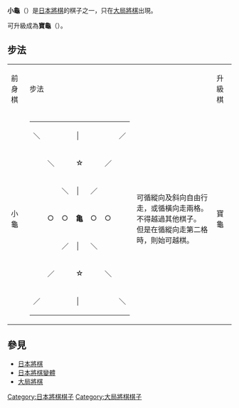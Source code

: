 {{Unreferenced|time=2007-09-01}}
{{japanese|japanese=小亀|kana=しょうき|romaji=Shōki}}

'''小龜'''（{{lang|ja|しょうき，小亀}}）是[[日本將棋|日本將棋]]的棋子之一，只在[[大局將棋|大局將棋]]出現。

可升級成為'''寶龜'''（{{lang|ja|ほうき，宝亀}}）。

== 步法 ==
{| border="1" cellspacing="0" cellpadding="3"
|----- bgcolor="#dddddd"
| 前身棋 || colspan="2" | 步法 || 升級棋 || colspan="2" | 步法
|-----
| 小龜 ||
{| border="1" cellspacing="0" cellpadding="3"
|-----
| ＼ || 　 || 　 || │ || 　 || 　 || ／
|-----
| 　 || ＼ || 　 || ☆ || 　 || ／ || 　
|-----
| 　 || 　 || ＼ || │ || ／ || 　 || 　
|-----
| 　 || ○ || ○ || '''亀''' || ○ || ○ || 　
|-----
| 　 || 　 || ／ || │ || ＼ || 　 || 　
|-----
| 　 || ／ || 　 || ☆ || 　 || ＼ || 　
|-----
| ／ || 　 || 　 || │ || 　 || 　 || ＼
|}
| 可循縱向及斜向自由行走，或循橫向走兩格。不得越過其他棋子。<br />
但是在循縱向走第二格時，則始可越棋。
| 寶龜 ||
{| border="1" cellspacing="0" cellpadding="3"
|-----
| ＼ || 　 || 　 || │ || 　 || 　 || ／
|-----
| 　 || ＼ || 　 || ☆ || 　 || ／ || 　
|-----
| 　 || 　 || ＼ || │ || ／ || 　 || 　
|-----
| ─ || ☆ || ─ || '''寶''' || ─ || ☆ || ─
|-----
| 　 || 　 || ／ || │ || ＼ || 　 || 　
|-----
| 　 || ／ || 　 || ☆ || 　 || ＼ || 　
|-----
| ／ || 　 || 　 || │ || 　 || 　 || ＼
|}
<td>可循八方自由行走。不得越過其他棋子。<br />
但是在循縱向、橫向走第二格時，則始可越棋。
|}

== 參見 ==
*[[日本將棋|日本將棋]]
*[[日本將棋變體|日本將棋變體]]
*[[大局將棋|大局將棋]]

[[Category:日本將棋棋子|Category:日本將棋棋子]]
[[Category:大局將棋棋子|Category:大局將棋棋子]]